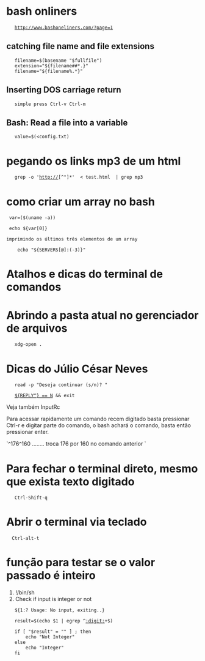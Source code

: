 = bash onliners =

	http://www.bashoneliners.com/?page=1

==catching file name and file extensions==

    filename=$(basename "$fullfile")
    extension="${filename##*.}"
    filename="${filename%.*}"


==Inserting DOS carriage return==

    simple press Ctrl-v Ctrl-m

==Bash: Read a file into a variable==

    value=$(<config.txt)

= pegando os links mp3 de um html =

	grep -o 'http://[^"]*'  < test.html  | grep mp3

= como criar um array no bash=

  var=($(uname -a))

  echo ${var[0]}

 imprimindo os últimos três elementos de um array

     echo "${SERVERS[@]:(-3)}"

=Atalhos e dicas do terminal de comandos=

=Abrindo a pasta atual no gerenciador de arquivos=

    xdg-open .

=Dicas do Júlio César Neves=

    read -p "Deseja continuar (s/n)? "

    [[ ${REPLY^} == N ]] && exit

Veja também InputRc

Para acessar rapidamente um comando recem digitado basta
pressionar Ctrl-r e digitar parte do comando, o bash achará
o comando, basta então pressionar enter.

`^176^160 ........ troca 176 por 160 no comando anterior `

=Para fechar o terminal direto, mesmo que exista texto digitado=

    Ctrl-Shift-q

=Abrir o terminal via teclado=

   Ctrl-alt-t

=função para testar se o valor passado é inteiro=

#!/bin/sh
#Check if input is integer or not

    ${1:? Usage: No input, exiting..}

    result=$(echo $1 | egrep ^[[:digit:]]+$)

    if [ "$result" = "" ] ; then
        echo "Not Integer"
    else
        echo "Integer"
    fi
